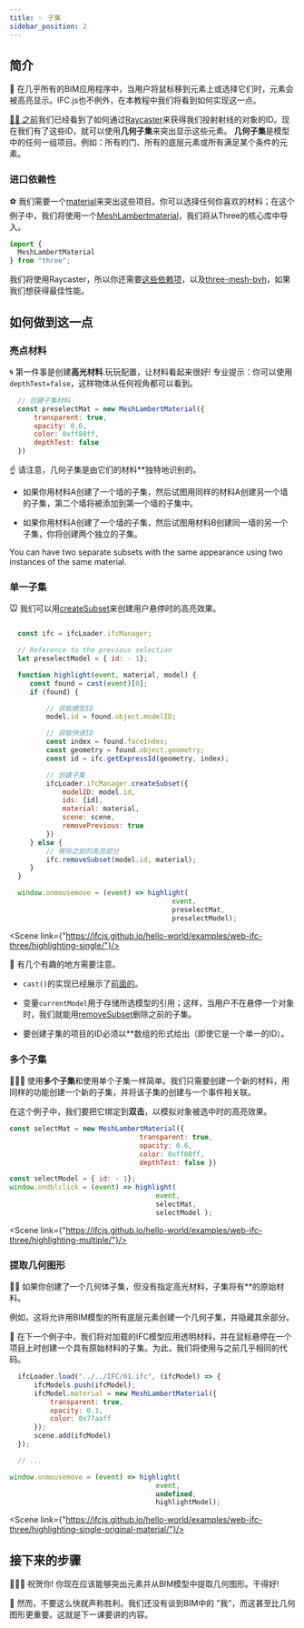 ```yaml
---
title: ✨ 子集
sidebar_position: 2
---
```



## 简介

  🎩
在几乎所有的BIM应用程序中，当用户将鼠标移到元素上或选择它们时，元素会被高亮显示。IFC.js也不例外，在本教程中我们将看到如何实现这一点。

<a href="https://ifcjs.github.io/info/docs/Guide/web-ifc-three/Tutorials/Picking/" target="_self">
    👩‍🏫
之前</a>我们已经看到了如何通过<a href="https://threejs.org/docs/#api/en/core/Raycaster">Raycaster</a>来获得我们投射射线的对象的ID。现在我们有了这些ID，就可以使用<b>几何子集</b>来突出显示这些元素。

<IfcCard icon="🧱" title="几何子集？">
<b>几何子集</b>是模型中的任何一组项目。例如：所有的门、所有的底层元素或所有满足某个条件的元素。
</IfcCard>

### 进口依赖性

  ⚽
我们需要一个[material](https://threejs.org/docs/#api/en/materials/Material)来突出这些项目。你可以选择任何你喜欢的材料；在这个例子中，我们将使用一个[MeshLambertmaterial](https://threejs.org/docs/#api/en/materials/MeshLambertMaterial)，我们将从Three的核心库中导入。

```js
import {
  MeshLambertMaterial
} from "three";
```

我们将使用Raycaster，所以你还需要<a href="https://ifcjs.github.io/info/docs/Guide/web-ifc-three/Tutorials/Picking/#import-threejs-dependencies" target="_self">这些依赖项</a>，以及<a href="https://ifcjs.github.io/info/docs/Guide/web-ifc-three/Tutorials/Picking/#import-three-mesh-bvh-optional" target="_self">three-mesh-bvh</a>，如果我们想获得最佳性能。

## 如何做到这一点

### 亮点材料

  🌀
第一件事是创建**高光材料**.玩玩配置，让材料看起来很好! 专业提示：你可以使用`depthTest=false`，这样物体从任何视角都可以看到。

```js
  // 创建子集材料
  const preselectMat = new MeshLambertMaterial({
      transparent: true,
      opacity: 0.6,
      color: 0xff88ff,
      depthTest: false
  })
```
  ☝
请注意，几何子集是由它们的材料**独特地识别的。

- 如果你用材料A创建了一个墙的子集，然后试图用同样的材料A创建另一个墙的子集，第二个墙将被添加到第一个墙的子集中。

- 如果你用材料A创建了一个墙的子集，然后试图用材料B创建同一墙的另一个子集，你将创建两个独立的子集。

<IfcAlert>
You can have two separate subsets with the same appearance using two instances of the same material.
</IfcAlert>

### 单一子集

  🐭
我们可以用<a href="https://ifcjs.github.io/info/docs/Guide/web-ifc-three/api#createsubset" target="_self">createSubset</a>来创建用户悬停时的高亮效果。

```js

  const ifc = ifcLoader.ifcManager;

  // Reference to the previous selection
  let preselectModel = { id: - 1};

  function highlight(event, material, model) {
     const found = cast(event)[0];
     if (found) {

         // 获取模型ID
         model.id = found.object.modelID;

         // 获取快递ID
         const index = found.faceIndex;
         const geometry = found.object.geometry;
         const id = ifc.getExpressId(geometry, index);

         // 创建子集
         ifcLoader.ifcManager.createSubset({
             modelID: model.id,
             ids: [id],
             material: material,
             scene: scene,
             removePrevious: true
         })
     } else {
         // 移除之前的高亮部分
         ifc.removeSubset(model.id, material);
     }
  }

  window.onmousemove = (event) => highlight(
                                        event,
                                        preselectMat,
                                        preselectModel);
```

<Scene link={"https://ifcjs.github.io/hello-world/examples/web-ifc-three/highlighting-single/"}/>

  👀
有几个有趣的地方需要注意。

- `cast()`的实现已经展示了<a href="https://ifcjs.github.io/info/docs/Guide/web-ifc-three/Tutorials/Picking/#how-to-do-it" target="_self">前面的</a>。

- 变量`currentModel`用于存储所选模型的引用；这样，当用户不在悬停一个对象时，我们就能用<a href="https://ifcjs.github.io/info/docs/Guide/web-ifc-three/api#removesubset" target="_self">removeSubset</a>删除之前的子集。

- 要创建子集的项目的ID必须以**数组的形式给出（即使它是一个单一的ID）。

### 多个子集

  💅💅💅
使用**多个子集**和使用单个子集一样简单。我们只需要创建一个新的材料，用同样的功能创建一个新的子集，并将该子集的创建与一个事件相关联。

在这个例子中，我们要把它绑定到**双击**，以模拟对象被选中时的高亮效果。

```js
const selectMat = new MeshLambertMaterial({
                                transparent: true,
                                opacity: 0.6,
                                color: 0xff00ff,
                                depthTest: false })

const selectModel = { id: - 1};
window.ondblclick = (event) => highlight(
                                    event,
                                    selectMat,
                                    selectModel );
```

<Scene link={"https://ifcjs.github.io/hello-world/examples/web-ifc-three/highlighting-multiple/"}/>

### 提取几何图形

  👩‍🏫
如果你创建了一个几何体子集，但没有指定高光材料，子集将有**的原始材料。

<IfcAlert>
例如，这将允许用BIM模型的所有底层元素创建一个几何子集，并隐藏其余部分。
</IfcAlert>

  🌚
在下一个例子中，我们将对加载的IFC模型应用透明材料，并在鼠标悬停在一个项目上时创建一个具有原始材料的子集。为此，我们将使用与之前几乎相同的代码。

```js {3,4,5,6,7,13,14,15,16}
  ifcLoader.load("../../IFC/01.ifc", (ifcModel) => {
      ifcModels.push(ifcModel);
      ifcModel.material = new MeshLambertMaterial({
          transparent: true,
          opacity: 0.1,
          color: 0x77aaff
      });
      scene.add(ifcModel)
  });

  // ...

window.onmousemove = (event) => highlight(
                                    event,
                                    undefined,
                                    highlightModel);
```

<Scene link={"https://ifcjs.github.io/hello-world/examples/web-ifc-three/highlighting-single-original-material/"}/>

## 接下来的步骤

🎉🎉🎉
祝贺你! 你现在应该能够突出元素并从BIM模型中提取几何图形。干得好!

📃
然而，不要这么快就声称胜利。我们还没有谈到BIM中的 "我"，而这甚至比几何图形更重要。这就是下一课要讲的内容。